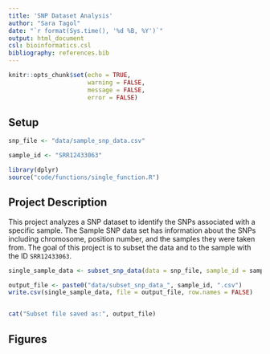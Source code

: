 ```yaml
---
title: 'SNP Dataset Analysis'
author: "Sara Tagol"
date: "`r format(Sys.time(), '%d %B, %Y')`"
output: html_document
csl: bioinformatics.csl
bibliography: references.bib
---
```


```r
knitr::opts_chunk$set(echo = TRUE,
                      warning = FALSE,
                      message = FALSE,
                      error = FALSE)
```

## Setup

```r
snp_file <- "data/sample_snp_data.csv"

sample_id <- "SRR12433063"
```

```r
library(dplyr)
source("code/functions/single_function.R")
```

## Project Description
This project analyzes a SNP dataset to identify the SNPs associated with a specific sample. The Sample SNP data set has information about the SNPs including chromosome, position number, and the samples they were taken from. The goal of this project is to subset the data and to the sample with the ID `SRR12433063`.


```r
single_sample_data <- subset_snp_data(data = snp_file, sample_id = sample_id)

output_file <- paste0("data/subset_snp_data_", sample_id, ".csv")
write.csv(single_sample_data, file = output_file, row.names = FALSE)


cat("Subset file saved as:", output_file)
```

## Figures 

